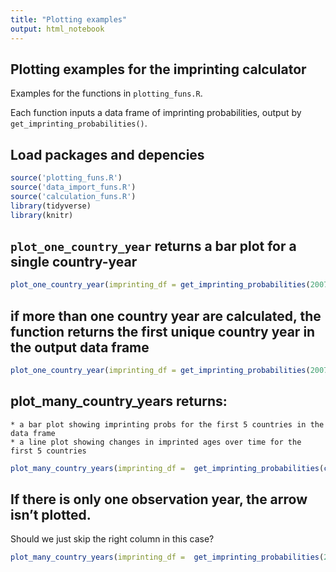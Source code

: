 ```yaml
---
title: "Plotting examples"
output: html_notebook
---
```



## Plotting examples for the imprinting calculator

Examples for the functions in `plotting_funs.R`.

Each function inputs a data frame of imprinting probabilities, output by `get_imprinting_probabilities()`.

## Load packages and depencies
```r
source('plotting_funs.R')
source('data_import_funs.R')
source('calculation_funs.R')
library(tidyverse)
library(knitr)
```


## `plot_one_country_year` returns a bar plot for a single country-year
```r
plot_one_country_year(imprinting_df = get_imprinting_probabilities(2007, 'Brazil'))
```


## if more than one country year are calculated, the function returns the first unique country year in the output data frame 
```r
plot_one_country_year(imprinting_df = get_imprinting_probabilities(2007:2010, c('Italy', 'Spain', 'Indonesia', 'Fiji', 'New Zealand')))
```


## plot_many_country_years returns:

    * a bar plot showing imprinting probs for the first 5 countries in the data frame
    * a line plot showing changes in imprinted ages over time for the first 5 countries

```r
plot_many_country_years(imprinting_df =  get_imprinting_probabilities(c(2007:2010, 2022), c('Italy', 'Spain', 'Indonesia', 'Fiji', 'New Zealand', 'Ecuador')))
```

## If there is only one observation year, the arrow isn't plotted. 

Should we just skip the right column in this case?
```r
plot_many_country_years(imprinting_df =  get_imprinting_probabilities(2010, c('Italy', 'Spain', 'Indonesia', 'Fiji', 'New Zealand', 'Ecuador')))
```
